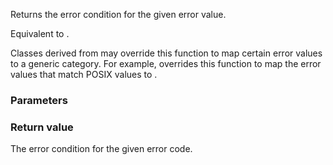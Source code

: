 {{cpp/error/error_category/title|default_error_condition}}
{{cpp/error/error_category/navbar}}
{{ddcl | since=c++11 | 1=
virtual std::error_condition default_error_condition( int val ) const noexcept;
}}

Returns the error condition for the given error value.

Equivalent to {{c|std::error_condition(val, *this)}}.

Classes derived from {{tt|error_category}} may override this function to map certain error values to a generic category. For example, {{lc|std::system_category}} overrides this function to map the error values that match POSIX {{lc|errno}} values to {{lc|std::generic_category}}.

===Parameters===
{{par begin}}
{{par | val | error value for which to return error condition}}
{{par end}}

===Return value===
The error condition for the given error code.

{{langlinks|de|es|fr|it|ja|pt|ru|zh}}